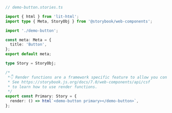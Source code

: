 ```ts
// demo-button.stories.ts

import { html } from 'lit-html';
import type { Meta, StoryObj } from '@storybook/web-components';

import './demo-button';

const meta: Meta = {
  title: 'Button',
};
export default meta;

type Story = StoryObj;

/*
 *👇 Render functions are a framework specific feature to allow you control on how the component renders.
 * See https://storybook.js.org/docs/7.0/web-components/api/csf
 * to learn how to use render functions.
 */
export const Primary: Story = {
  render: () => html`<demo-button primary></demo-button>`,
};
```
